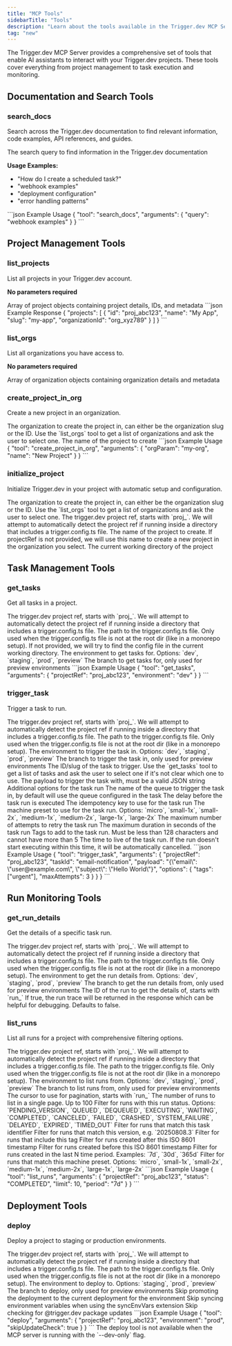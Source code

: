 ```yaml
---
title: "MCP Tools"
sidebarTitle: "Tools"
description: "Learn about the tools available in the Trigger.dev MCP Server"
tag: "new"
---
```


The Trigger.dev MCP Server provides a comprehensive set of tools that enable AI assistants to interact with your Trigger.dev projects. These tools cover everything from project management to task execution and monitoring.

## Documentation and Search Tools

### search_docs

Search across the Trigger.dev documentation to find relevant information, code examples, API references, and guides.

<ParamField query="query" type="string" required>
  The search query to find information in the Trigger.dev documentation
</ParamField>

**Usage Examples:**

- "How do I create a scheduled task?"
- "webhook examples"
- "deployment configuration"
- "error handling patterns"

<CodeGroup>
```json Example Usage
{
  "tool": "search_docs",
  "arguments": {
    "query": "webhook examples"
  }
}
```
</CodeGroup>

## Project Management Tools

### list_projects

List all projects in your Trigger.dev account.

**No parameters required**

<ResponseField name="projects" type="array">
  Array of project objects containing project details, IDs, and metadata
</ResponseField>

<CodeGroup>
```json Example Response
{
  "projects": [
    {
      "id": "proj_abc123",
      "name": "My App",
      "slug": "my-app",
      "organizationId": "org_xyz789"
    }
  ]
}
```
</CodeGroup>

### list_orgs

List all organizations you have access to.

**No parameters required**

<ResponseField name="orgs" type="array">
  Array of organization objects containing organization details and metadata
</ResponseField>

### create_project_in_org

Create a new project in an organization.

<ParamField query="orgParam" type="string" required>
  The organization to create the project in, can either be the organization slug or the ID. Use the
  `list_orgs` tool to get a list of organizations and ask the user to select one.
</ParamField>

<ParamField query="name" type="string" required>
  The name of the project to create
</ParamField>

<CodeGroup>
```json Example Usage
{
  "tool": "create_project_in_org",
  "arguments": {
    "orgParam": "my-org",
    "name": "New Project"
  }
}
```
</CodeGroup>

### initialize_project

Initialize Trigger.dev in your project with automatic setup and configuration.

<ParamField query="orgParam" type="string" required>
  The organization to create the project in, can either be the organization slug or the ID. Use the
  `list_orgs` tool to get a list of organizations and ask the user to select one.
</ParamField>

<ParamField query="projectRef" type="string" optional>
  The trigger.dev project ref, starts with `proj_`. We will attempt to automatically detect the
  project ref if running inside a directory that includes a trigger.config.ts file.
</ParamField>

<ParamField query="projectName" type="string" required>
  The name of the project to create. If projectRef is not provided, we will use this name to create
  a new project in the organization you select.
</ParamField>

<ParamField query="cwd" type="string" required>
  The current working directory of the project
</ParamField>

## Task Management Tools

### get_tasks

Get all tasks in a project.

<ParamField query="projectRef" type="string" optional>
  The trigger.dev project ref, starts with `proj_`. We will attempt to automatically detect the
  project ref if running inside a directory that includes a trigger.config.ts file.
</ParamField>

<ParamField query="configPath" type="string" optional>
  The path to the trigger.config.ts file. Only used when the trigger.config.ts file is not at the
  root dir (like in a monorepo setup). If not provided, we will try to find the config file in the
  current working directory.
</ParamField>

<ParamField query="environment" type="string" default="dev">
  The environment to get tasks for. Options: `dev`, `staging`, `prod`, `preview`
</ParamField>

<ParamField query="branch" type="string" optional>
  The branch to get tasks for, only used for preview environments
</ParamField>

<CodeGroup>
```json Example Usage
{
  "tool": "get_tasks",
  "arguments": {
    "projectRef": "proj_abc123",
    "environment": "dev"
  }
}
```
</CodeGroup>

### trigger_task

Trigger a task to run.

<ParamField query="projectRef" type="string" optional>
  The trigger.dev project ref, starts with `proj_`. We will attempt to automatically detect the
  project ref if running inside a directory that includes a trigger.config.ts file.
</ParamField>

<ParamField query="configPath" type="string" optional>
  The path to the trigger.config.ts file. Only used when the trigger.config.ts file is not at the
  root dir (like in a monorepo setup).
</ParamField>

<ParamField query="environment" type="string" default="dev">
  The environment to trigger the task in. Options: `dev`, `staging`, `prod`, `preview`
</ParamField>

<ParamField query="branch" type="string" optional>
  The branch to trigger the task in, only used for preview environments
</ParamField>

<ParamField query="taskId" type="string" required>
  The ID/slug of the task to trigger. Use the `get_tasks` tool to get a list of tasks and ask the
  user to select one if it's not clear which one to use.
</ParamField>

<ParamField query="payload" type="string" required>
  The payload to trigger the task with, must be a valid JSON string
</ParamField>

<ParamField query="options" type="object" optional>
  Additional options for the task run
  <Expandable title="options properties">
    <ParamField query="queue.name" type="string" optional>
      The name of the queue to trigger the task in, by default will use the queue configured in the
      task
    </ParamField>
    <ParamField query="delay" type="string | datetime" optional>
      The delay before the task run is executed
    </ParamField>
    <ParamField query="idempotencyKey" type="string" optional>
      The idempotency key to use for the task run
    </ParamField>
    <ParamField query="machine" type="string" optional>
      The machine preset to use for the task run. Options: `micro`, `small-1x`, `small-2x`,
      `medium-1x`, `medium-2x`, `large-1x`, `large-2x`
    </ParamField>
    <ParamField query="maxAttempts" type="integer" optional>
      The maximum number of attempts to retry the task run
    </ParamField>
    <ParamField query="maxDuration" type="number" optional>
      The maximum duration in seconds of the task run
    </ParamField>
    <ParamField query="tags" type="array" optional>
      Tags to add to the task run. Must be less than 128 characters and cannot have more than 5
    </ParamField>
    <ParamField query="ttl" type="string | integer" default="10m">
      The time to live of the task run. If the run doesn't start executing within this time, it will
      be automatically cancelled.
    </ParamField>
  </Expandable>
</ParamField>

<CodeGroup>
```json Example Usage
{
  "tool": "trigger_task",
  "arguments": {
    "projectRef": "proj_abc123",
    "taskId": "email-notification",
    "payload": "{\"email\": \"user@example.com\", \"subject\": \"Hello World\"}",
    "options": {
      "tags": ["urgent"],
      "maxAttempts": 3
    }
  }
}
```
</CodeGroup>

## Run Monitoring Tools

### get_run_details

Get the details of a specific task run.

<ParamField query="projectRef" type="string" optional>
  The trigger.dev project ref, starts with `proj_`. We will attempt to automatically detect the
  project ref if running inside a directory that includes a trigger.config.ts file.
</ParamField>

<ParamField query="configPath" type="string" optional>
  The path to the trigger.config.ts file. Only used when the trigger.config.ts file is not at the
  root dir (like in a monorepo setup).
</ParamField>

<ParamField query="environment" type="string" default="dev">
  The environment to get the run details from. Options: `dev`, `staging`, `prod`, `preview`
</ParamField>

<ParamField query="branch" type="string" optional>
  The branch to get the run details from, only used for preview environments
</ParamField>

<ParamField query="runId" type="string" required>
  The ID of the run to get the details of, starts with `run_`
</ParamField>

<ParamField query="debugMode" type="boolean" optional>
  If true, the run trace will be returned in the response which can be helpful for debugging.
  Defaults to false.
</ParamField>

### list_runs

List all runs for a project with comprehensive filtering options.

<ParamField query="projectRef" type="string" optional>
  The trigger.dev project ref, starts with `proj_`. We will attempt to automatically detect the
  project ref if running inside a directory that includes a trigger.config.ts file.
</ParamField>

<ParamField query="configPath" type="string" optional>
  The path to the trigger.config.ts file. Only used when the trigger.config.ts file is not at the
  root dir (like in a monorepo setup).
</ParamField>

<ParamField query="environment" type="string" default="dev">
  The environment to list runs from. Options: `dev`, `staging`, `prod`, `preview`
</ParamField>

<ParamField query="branch" type="string" optional>
  The branch to list runs from, only used for preview environments
</ParamField>

<ParamField query="cursor" type="string" optional>
  The cursor to use for pagination, starts with `run_`
</ParamField>

<ParamField query="limit" type="integer" optional>
  The number of runs to list in a single page. Up to 100
</ParamField>

<ParamField query="status" type="string" optional>
  Filter for runs with this run status. Options: `PENDING_VERSION`, `QUEUED`, `DEQUEUED`,
  `EXECUTING`, `WAITING`, `COMPLETED`, `CANCELED`, `FAILED`, `CRASHED`, `SYSTEM_FAILURE`, `DELAYED`,
  `EXPIRED`, `TIMED_OUT`
</ParamField>

<ParamField query="taskIdentifier" type="string" optional>
  Filter for runs that match this task identifier
</ParamField>

<ParamField query="version" type="string" optional>
  Filter for runs that match this version, e.g. `20250808.3`
</ParamField>

<ParamField query="tag" type="string" optional>
  Filter for runs that include this tag
</ParamField>

<ParamField query="from" type="string" optional>
  Filter for runs created after this ISO 8601 timestamp
</ParamField>

<ParamField query="to" type="string" optional>
  Filter for runs created before this ISO 8601 timestamp
</ParamField>

<ParamField query="period" type="string" optional>
  Filter for runs created in the last N time period. Examples: `7d`, `30d`, `365d`
</ParamField>

<ParamField query="machine" type="string" optional>
  Filter for runs that match this machine preset. Options: `micro`, `small-1x`, `small-2x`,
  `medium-1x`, `medium-2x`, `large-1x`, `large-2x`
</ParamField>

<CodeGroup>
```json Example Usage
{
  "tool": "list_runs",
  "arguments": {
    "projectRef": "proj_abc123",
    "status": "COMPLETED",
    "limit": 10,
    "period": "7d"
  }
}
```
</CodeGroup>

## Deployment Tools

### deploy

Deploy a project to staging or production environments.

<ParamField query="projectRef" type="string" optional>
  The trigger.dev project ref, starts with `proj_`. We will attempt to automatically detect the
  project ref if running inside a directory that includes a trigger.config.ts file.
</ParamField>

<ParamField query="configPath" type="string" optional>
  The path to the trigger.config.ts file. Only used when the trigger.config.ts file is not at the
  root dir (like in a monorepo setup).
</ParamField>

<ParamField query="environment" type="string" default="prod">
  The environment to deploy to. Options: `staging`, `prod`, `preview`
</ParamField>

<ParamField query="branch" type="string" optional>
  The branch to deploy, only used for preview environments
</ParamField>

<ParamField query="skipPromotion" type="boolean" optional>
  Skip promoting the deployment to the current deployment for the environment
</ParamField>

<ParamField query="skipSyncEnvVars" type="boolean" optional>
  Skip syncing environment variables when using the syncEnvVars extension
</ParamField>

<ParamField query="skipUpdateCheck" type="boolean" optional>
  Skip checking for @trigger.dev package updates
</ParamField>

<CodeGroup>
```json Example Usage
{
  "tool": "deploy",
  "arguments": {
    "projectRef": "proj_abc123",
    "environment": "prod",
    "skipUpdateCheck": true
  }
}
```
</CodeGroup>

<Callout type="warning">
  The deploy tool is not available when the MCP server is running with the `--dev-only` flag.
</Callout>
